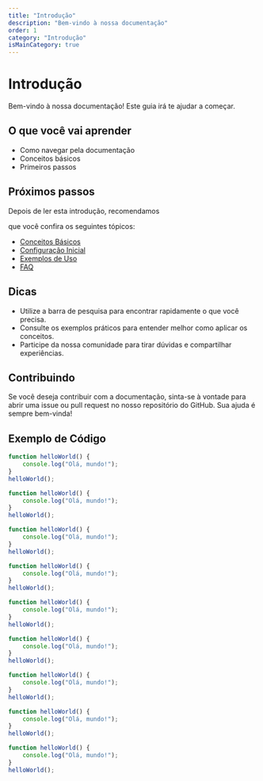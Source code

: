```yaml
---
title: "Introdução"
description: "Bem-vindo à nossa documentação"
order: 1
category: "Introdução"
isMainCategory: true
---
```


# Introdução

Bem-vindo à nossa documentação! Este guia irá te ajudar a começar.

## O que você vai aprender

- Como navegar pela documentação
- Conceitos básicos
- Primeiros passos

## Próximos passos

Depois de ler esta introdução, recomendamos

que você confira os seguintes tópicos:
- [Conceitos Básicos](/docs/conceitos-basicos)
- [Configuração Inicial](/docs/configuracao-inicial)
- [Exemplos de Uso](/docs/exemplos-de-uso)
- [FAQ](/docs/faq)

## Dicas

- Utilize a barra de pesquisa para encontrar rapidamente o que você precisa.
- Consulte os exemplos práticos para entender melhor como aplicar os conceitos.
- Participe da nossa comunidade para tirar dúvidas e compartilhar experiências.

## Contribuindo

Se você deseja contribuir com a documentação, sinta-se à vontade para abrir uma issue ou pull request no nosso repositório do GitHub. Sua ajuda é sempre bem-vinda!

## Exemplo de Código

```javascript
function helloWorld() {
    console.log("Olá, mundo!");
}
helloWorld();

function helloWorld() {
    console.log("Olá, mundo!");
}
helloWorld();

function helloWorld() {
    console.log("Olá, mundo!");
}
helloWorld();

function helloWorld() {
    console.log("Olá, mundo!");
}
helloWorld();

function helloWorld() {
    console.log("Olá, mundo!");
}
helloWorld();

function helloWorld() {
    console.log("Olá, mundo!");
}
helloWorld();

function helloWorld() {
    console.log("Olá, mundo!");
}
helloWorld();

function helloWorld() {
    console.log("Olá, mundo!");
}
helloWorld();

function helloWorld() {
    console.log("Olá, mundo!");
}
helloWorld();
```
